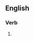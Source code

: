 {{also|Pythagorize}}
==English==

===Verb===
{{en-verb|pythagoriz}}

# {{alternative spelling of|Pythagorize|lang=en}}